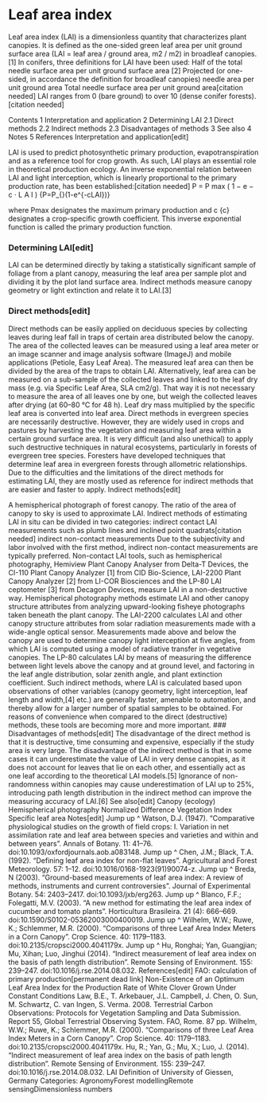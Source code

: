 Leaf area index
============

Leaf area index (LAI) is a dimensionless quantity that characterizes plant canopies. It is defined as the one-sided green leaf area per unit ground surface area (LAI = leaf area / ground area, m2 / m2) in broadleaf canopies.[1] In conifers, three definitions for LAI have been used: 
Half of the total needle surface area per unit ground surface area [2]
Projected (or one-sided, in accordance the definition for broadleaf canopies) needle area per unit ground area
Total needle surface area per unit ground area[citation needed]
LAI ranges from 0 (bare ground) to over 10 (dense conifer forests).[citation needed] 

Contents
1
Interpretation and application
2
Determining LAI
2.1
Direct methods
2.2
Indirect methods
2.3
Disadvantages of methods
3
See also
4
Notes
5
References
Interpretation and application[edit]
 

LAI is used to predict photosynthetic primary production, evapotranspiration and as a reference tool for crop growth. As such, LAI plays an essential role in theoretical production ecology. An inverse exponential relation between LAI and light interception, which is linearly proportional to the primary production rate, has been established:[citation needed] 
P = P max ( 1 − e − c ⋅ L A I ) {\displaystyle P=P_{\max }\left(1-e^{-c\cdot LAI}\right)} 

where Pmax designates the maximum primary production and 
c {\displaystyle c} 
 designates a crop-specific growth coefficient. This inverse exponential function is called the primary production function. 

### Determining LAI[edit]
LAI can be determined directly by taking a statistically significant sample of foliage from a plant canopy, measuring the leaf area per sample plot and dividing it by the plot land surface area. Indirect methods measure canopy geometry or light extinction and relate it to LAI.[3] 

### Direct methods[edit]
Direct methods can be easily applied on deciduous species by collecting leaves during leaf fall in traps of certain area distributed below the canopy. The area of the collected leaves can be measured using a leaf area meter or an image scanner and image analysis software (ImageJ) and mobile applications (Petiole, Easy Leaf Area). The measured leaf area can then be divided by the area of the traps to obtain LAI. Alternatively, leaf area can be measured on a sub-sample of the collected leaves and linked to the leaf dry mass (e.g. via Specific Leaf Area, SLA cm2/g). That way it is not necessary to measure the area of all leaves one by one, but weigh the collected leaves after drying (at 60–80 °C for 48 h). Leaf dry mass multiplied by the specific leaf area is converted into leaf area.
Direct methods in evergreen species are necessarily destructive. However, they are widely used in crops and pastures by harvesting the vegetation and measuring leaf area within a certain ground surface area. It is very difficult (and also unethical) to apply such destructive techniques in natural ecosystems, particularly in forests of evergreen tree species. Foresters have developed techniques that determine leaf area in evergreen forests through allometric relationships.
Due to the difficulties and the limitations of the direct methods for estimating LAI, they are mostly used as reference for indirect methods that are easier and faster to apply. 
Indirect methods[edit]
 

A hemispherical photograph of forest canopy. The ratio of the area of canopy to sky is used to approximate LAI.
Indirect methods of estimating LAI in situ can be divided in two categories: 
indirect contact LAI measurements such as plumb lines and inclined point quadrats[citation needed]
indirect non-contact measurements
Due to the subjectivity and labor involved with the first method, indirect non-contact measurements are typically preferred. Non-contact LAI tools, such as hemispherical photography, Hemiview Plant Canopy Analyser from Delta-T Devices, the CI-110 Plant Canopy Analyzer [1] from CID Bio-Science, LAI-2200 Plant Canopy Analyzer [2] from LI-COR Biosciences and the LP-80 LAI ceptometer [3] from Decagon Devices, measure LAI in a non-destructive way. Hemispherical photography methods estimate LAI and other canopy structure attributes from analyzing upward-looking fisheye photographs taken beneath the plant canopy. The LAI-2200 calculates LAI and other canopy structure attributes from solar radiation measurements made with a wide-angle optical sensor. Measurements made above and below the canopy are used to determine canopy light interception at five angles, from which LAI is computed using a model of radiative transfer in vegetative canopies. The LP-80 calculates LAI by means of measuring the difference between light levels above the canopy and at ground level, and factoring in the leaf angle distribution, solar zenith angle, and plant extinction coefficient. Such indirect methods, where LAI is calculated based upon observations of other variables (canopy geometry, light interception, leaf length and width,[4] etc.) are generally faster, amenable to automation, and thereby allow for a larger number of spatial samples to be obtained. For reasons of convenience when compared to the direct (destructive) methods, these tools are becoming more and more important. 
### Disadvantages of methods[edit]
The disadvantage of the direct method is that it is destructive, time consuming and expensive, especially if the study area is very large. 
The disadvantage of the indirect method is that in some cases it can underestimate the value of LAI in very dense canopies, as it does not account for leaves that lie on each other, and essentially act as one leaf according to the theoretical LAI models.[5] Ignorance of non-randomness within canopies may cause underestimation of LAI up to 25%, introducing path length distribution in the indirect method can improve the measuring accuracy of LAI.[6] 
See also[edit]
Canopy (ecology)
Hemispherical photography
Normalized Difference Vegetation Index
Specific leaf area
Notes[edit]
Jump up 
^ Watson, D.J. (1947). "Comparative physiological studies on the growth of field crops: I. Variation in net assimilation rate and leaf area between species and varieties and within and between years". Annals of Botany. 11: 41–76. doi:10.1093/oxfordjournals.aob.a083148. 
Jump up 
^ Chen, J.M.; Black, T.A. (1992). "Defining leaf area index for non-flat leaves". Agricultural and Forest Meteorology. 57: 1–12. doi:10.1016/0168-1923(91)90074-z. 
Jump up 
^ Breda, N (2003). "Ground-based measurements of leaf area index: A review of methods, instruments and current controversies". Journal of Experimental Botany. 54: 2403–2417. doi:10.1093/jxb/erg263. 
Jump up 
^ Blanco, F.F.; Folegatti, M.V. (2003). "A new method for estimating the leaf area index of cucumber and tomato plants". Horticultura Brasileira. 21 (4): 666–669. doi:10.1590/S0102-05362003000400019. 
Jump up 
^ Wilhelm, W.W.; Ruwe, K.; Schlemmer, M.R. (2000). "Comparisons of three Leaf Area Index Meters in a Corn Canopy". Crop Science. 40: 1179–1183. doi:10.2135/cropsci2000.4041179x. 
Jump up 
^ Hu, Ronghai; Yan, Guangjian; Mu, Xihan; Luo, Jinghui (2014). "Indirect measurement of leaf area index on the basis of path length distribution". Remote Sensing of Environment. 155: 239–247. doi:10.1016/j.rse.2014.08.032. 
References[edit]
FAO: calculation of primary production[permanent dead link]
Non-Existence of an Optimum Leaf Area Index for the Production Rate of White Clover Grown Under Constant Conditions
Law, B.E., T. Arkebauer, J.L. Campbell, J. Chen, O. Sun, M. Schwartz, C. van Ingen, S. Verma. 2008. Terrestrial Carbon Observations: Protocols for Vegetation Sampling and Data Submission. Report 55, Global Terrestrial Observing System. FAO, Rome. 87 pp.
Wilhelm, W.W.; Ruwe, K.; Schlemmer, M.R. (2000). "Comparisons of three Leaf Area Index Meters in a Corn Canopy". Crop Science. 40: 1179–1183. doi:10.2135/cropsci2000.4041179x.
Hu, R.; Yan, G.; Mu, X.; Luo, J. (2014). "Indirect measurement of leaf area index on the basis of path length distribution". Remote Sensing of Environment. 155: 239–247. doi:10.1016/j.rse.2014.08.032.
LAI Definition of University of Giessen, Germany
Categories: AgronomyForest modellingRemote sensingDimensionless numbers


 
 




